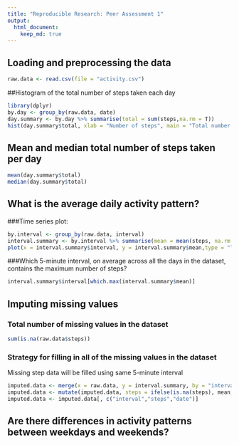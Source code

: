 ```yaml
---
title: "Reproducible Research: Peer Assessment 1"
output: 
  html_document:
    keep_md: true
---
```



## Loading and preprocessing the data
```r
raw.data <- read.csv(file = "activity.csv")
```

##Histogram of the total number of steps taken each day
```r
library(dplyr)
by.day <- group_by(raw.data, date)
day.summary <- by.day %>% summarise(total = sum(steps,na.rm = T))
hist(day.summary$total, xlab = "Number of steps", main = "Total number of steps taken each day")
```

## Mean and median total number of steps taken per day
```r
mean(day.summary$total)
median(day.summary$total)
```

## What is the average daily activity pattern?
###Time series plot:
```r
by.interval <- group_by(raw.data, interval)
interval.summary <- by.interval %>% summarise(mean = mean(steps, na.rm = T))
plot(x = interval.summary$interval, y = interval.summary$mean,type = "l", xlab = "Interval", ylab = "Average steps")
```

###Which 5-minute interval, on average across all the days in the dataset, contains the maximum number of steps?
```r
interval.summary$interval[which.max(interval.summary$mean)]
```

## Imputing missing values
### Total number of missing values in the dataset
```r
sum(is.na(raw.data$steps))
```
### Strategy for filling in all of the missing values in the dataset
Missing step data will be filled using same 5-minute interval
```r
imputed.data <- merge(x = raw.data, y = interval.summary, by = "interval")
imputed.data <- mutate(imputed.data, steps = ifelse(is.na(steps), mean, steps))
imputed.data <- imputed.data[, c("interval","steps","date")]
```


## Are there differences in activity patterns between weekdays and weekends?
